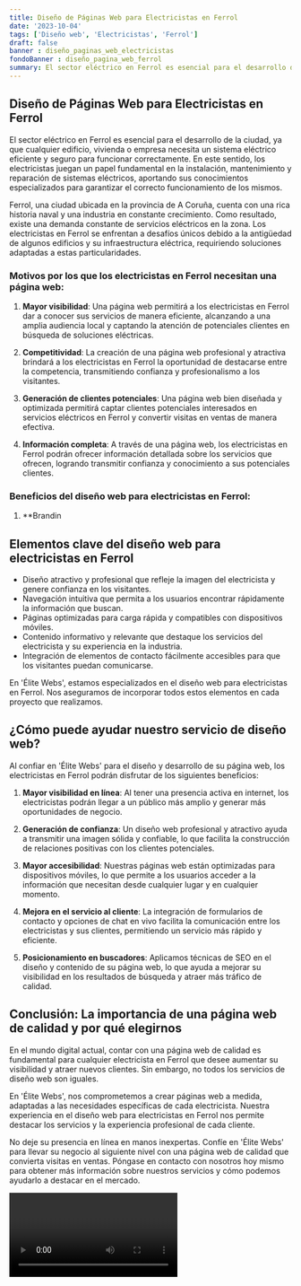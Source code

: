 ```yaml
---
title: Diseño de Páginas Web para Electricistas en Ferrol
date: '2023-10-04'
tags: ['Diseño web', 'Electricistas', 'Ferrol']
draft: false
banner : diseño_paginas_web_electricistas
fondoBanner : diseño_pagina_web_ferrol
summary: El sector eléctrico en Ferrol es esencial para el desarrollo de la ciudad, ya que cualquier edificio, vivienda o empresa necesita un sistema eléctrico eficiente y seguro para funcionar correctamente. En este sentido, los electricistas juegan un papel fundamental en la instalación, mantenimiento y reparación de sistemas eléctricos, aportando sus conocimientos especializados para garantizar el correcto funcionamiento de los mismos.
---
```


## Diseño de Páginas Web para Electricistas en Ferrol

El sector eléctrico en Ferrol es esencial para el desarrollo de la ciudad, ya que cualquier edificio, vivienda o empresa necesita un sistema eléctrico eficiente y seguro para funcionar correctamente. En este sentido, los electricistas juegan un papel fundamental en la instalación, mantenimiento y reparación de sistemas eléctricos, aportando sus conocimientos especializados para garantizar el correcto funcionamiento de los mismos.

Ferrol, una ciudad ubicada en la provincia de A Coruña, cuenta con una rica historia naval y una industria en constante crecimiento. Como resultado, existe una demanda constante de servicios eléctricos en la zona. Los electricistas en Ferrol se enfrentan a desafíos únicos debido a la antigüedad de algunos edificios y su infraestructura eléctrica, requiriendo soluciones adaptadas a estas particularidades.

### Motivos por los que los electricistas en Ferrol necesitan una página web:

1. **Mayor visibilidad**: Una página web permitirá a los electricistas en Ferrol dar a conocer sus servicios de manera eficiente, alcanzando a una amplia audiencia local y captando la atención de potenciales clientes en búsqueda de soluciones eléctricas.

2. **Competitividad**: La creación de una página web profesional y atractiva brindará a los electricistas en Ferrol la oportunidad de destacarse entre la competencia, transmitiendo confianza y profesionalismo a los visitantes.

3. **Generación de clientes potenciales**: Una página web bien diseñada y optimizada permitirá captar clientes potenciales interesados en servicios eléctricos en Ferrol y convertir visitas en ventas de manera efectiva.

4. **Información completa**: A través de una página web, los electricistas en Ferrol podrán ofrecer información detallada sobre los servicios que ofrecen, logrando transmitir confianza y conocimiento a sus potenciales clientes.

### Beneficios del diseño web para electricistas en Ferrol:

1. **Brandin

<GifSeo />

<Cta />

## Elementos clave del diseño web para electricistas en Ferrol

- Diseño atractivo y profesional que refleje la imagen del electricista y genere confianza en los visitantes.
- Navegación intuitiva que permita a los usuarios encontrar rápidamente la información que buscan.
- Páginas optimizadas para carga rápida y compatibles con dispositivos móviles.
- Contenido informativo y relevante que destaque los servicios del electricista y su experiencia en la industria.
- Integración de elementos de contacto fácilmente accesibles para que los visitantes puedan comunicarse.

En 'Élite Webs', estamos especializados en el diseño web para electricistas en Ferrol. Nos aseguramos de incorporar todos estos elementos en cada proyecto que realizamos.

## ¿Cómo puede ayudar nuestro servicio de diseño web?

Al confiar en 'Élite Webs' para el diseño y desarrollo de su página web, los electricistas en Ferrol podrán disfrutar de los siguientes beneficios:

1. **Mayor visibilidad en línea**: Al tener una presencia activa en internet, los electricistas podrán llegar a un público más amplio y generar más oportunidades de negocio.

2. **Generación de confianza**: Un diseño web profesional y atractivo ayuda a transmitir una imagen sólida y confiable, lo que facilita la construcción de relaciones positivas con los clientes potenciales.

3. **Mayor accesibilidad**: Nuestras páginas web están optimizadas para dispositivos móviles, lo que permite a los usuarios acceder a la información que necesitan desde cualquier lugar y en cualquier momento.

4. **Mejora en el servicio al cliente**: La integración de formularios de contacto y opciones de chat en vivo facilita la comunicación entre los electricistas y sus clientes, permitiendo un servicio más rápido y eficiente.

5. **Posicionamiento en buscadores**: Aplicamos técnicas de SEO en el diseño y contenido de su página web, lo que ayuda a mejorar su visibilidad en los resultados de búsqueda y atraer más tráfico de calidad.

## Conclusión: La importancia de una página web de calidad y por qué elegirnos

En el mundo digital actual, contar con una página web de calidad es fundamental para cualquier electricista en Ferrol que desee aumentar su visibilidad y atraer nuevos clientes. Sin embargo, no todos los servicios de diseño web son iguales.

En 'Élite Webs', nos comprometemos a crear páginas web a medida, adaptadas a las necesidades específicas de cada electricista. Nuestra experiencia en el diseño web para electricistas en Ferrol nos permite destacar los servicios y la experiencia profesional de cada cliente.

No deje su presencia en línea en manos inexpertas. Confíe en 'Élite Webs' para llevar su negocio al siguiente nivel con una página web de calidad que convierta visitas en ventas. Póngase en contacto con nosotros hoy mismo para obtener más información sobre nuestros servicios y cómo podemos ayudarlo a destacar en el mercado.

<Video />

<CtaBot job='Electricistas' city='Ferrol'/>

<Gmaps query='Ferrol+españa+maps' />